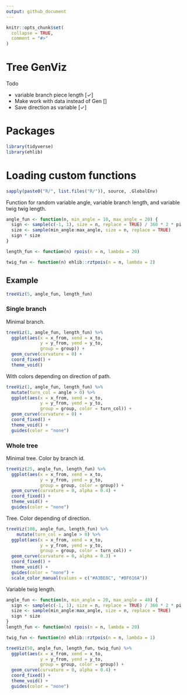 ```yaml
---
output: github_document
---
```


<!-- README.md is generated from README.Rmd. Please edit that file -->

```r
knitr::opts_chunk$set(
  collapse = TRUE,
  comment = "#>"
)
```
# Tree GenViz

Todo

- variable branch piece length [✓]
- Make work with data instead of Gen []
- Save direction as variable [✓]

# Packages

```r
library(tidyverse)
library(ehlib)
```

# Loading custom functions

```r
sapply(paste0("R/", list.files("R/")), source, .GlobalEnv)
```

Function for random variable angle, variable branch length, and variable twig twig length. 

```r
angle_fun <- function(n, min_angle = 10, max_angle = 20) {
  sign <- sample(c(-1, 1), size = n, replace = TRUE) / 360 * 2 * pi
  size <- sample(min_angle:max_angle, size = n, replace = TRUE)
  sign * size
}

length_fun <- function(n) rpois(n = n, lambda = 20)

twig_fun <- function(n) ehlib::rztpois(n = n, lambda = 2)
```

## Example

```r
treeViz(5, angle_fun, length_fun)
```

### Single branch

Minimal branch.

```r
treeViz(1, angle_fun, length_fun) %>%
  ggplot(aes(x = x_from, xend = x_to,
             y = y_from, yend = y_to, 
             group = group)) +
  geom_curve(curvature = 0) +
  coord_fixed() +
  theme_void()
```

With colors depending on direction of path.

```r
treeViz(1, angle_fun, length_fun) %>%
  mutate(turn_col = angle > 0) %>%
  ggplot(aes(x = x_from, xend = x_to,
             y = y_from, yend = y_to, 
             group = group, color = turn_col)) +
  geom_curve(curvature = 0) +
  coord_fixed() +
  theme_void() +
  guides(color = "none")
```

### Whole tree

Minimal tree. Color by branch id.

```r
treeViz(25, angle_fun, length_fun) %>%
  ggplot(aes(x = x_from, xend = x_to,
             y = y_from, yend = y_to, 
             group = group, color = group)) +
  geom_curve(curvature = 0, alpha = 0.4) +
  coord_fixed() +
  theme_void() +
  guides(color = "none")
```

Tree. Color depending of direction.

```r
treeViz(100, angle_fun, length_fun) %>%
    mutate(turn_col = angle > 0) %>%
  ggplot(aes(x = x_from, xend = x_to,
             y = y_from, yend = y_to, 
             group = group, color = turn_col)) +
  geom_curve(curvature = 0, alpha = 0.3) +
  coord_fixed() +
  theme_void() +
  guides(color = "none") +
  scale_color_manual(values = c("#A3BE8C", "#BF616A"))
```

Variable twig length.

```r
angle_fun <- function(n, min_angle = 20, max_angle = 40) {
  sign <- sample(c(-1, 1), size = n, replace = TRUE) / 360 * 2 * pi
  size <- sample(min_angle:max_angle, size = n, replace = TRUE)
  sign * size
}
length_fun <- function(n) rpois(n = n, lambda = 20)

twig_fun <- function(n) ehlib::rztpois(n = n, lambda = 1)

treeViz(50, angle_fun, length_fun, twig_fun) %>%
  ggplot(aes(x = x_from, xend = x_to,
             y = y_from, yend = y_to, 
             group = group, color = group)) +
  geom_curve(curvature = 0, alpha = 0.4) +
  coord_fixed() +
  theme_void() +
  guides(color = "none")
```

